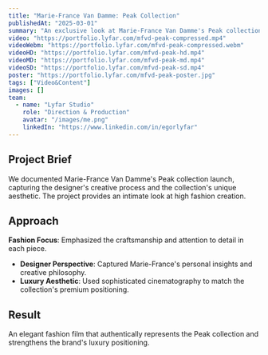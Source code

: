```yaml
---
title: "Marie-France Van Damme: Peak Collection"
publishedAt: "2025-03-01"
summary: "An exclusive look at Marie-France Van Damme's Peak collection, showcasing the designer's latest creative vision."
video: "https://portfolio.lyfar.com/mfvd-peak-compressed.mp4"
videoWebm: "https://portfolio.lyfar.com/mfvd-peak-compressed.webm"
videoHD: "https://portfolio.lyfar.com/mfvd-peak-hd.mp4"
videoMD: "https://portfolio.lyfar.com/mfvd-peak-md.mp4"
videoSD: "https://portfolio.lyfar.com/mfvd-peak-sd.mp4"
poster: "https://portfolio.lyfar.com/mfvd-peak-poster.jpg"
tags: ["Video&Content"]
images: []
team:
  - name: "Lyfar Studio"
    role: "Direction & Production"
    avatar: "/images/me.png"
    linkedIn: "https://www.linkedin.com/in/egorlyfar"
---
```


## Project Brief

We documented Marie-France Van Damme's Peak collection launch, capturing the designer's creative process and the collection's unique aesthetic. The project provides an intimate look at high fashion creation.

## Approach

**Fashion Focus**: Emphasized the craftsmanship and attention to detail in each piece.
- **Designer Perspective**: Captured Marie-France's personal insights and creative philosophy.
- **Luxury Aesthetic**: Used sophisticated cinematography to match the collection's premium positioning.

## Result

An elegant fashion film that authentically represents the Peak collection and strengthens the brand's luxury positioning.
